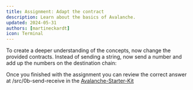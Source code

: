 ```yaml
---
title: Assignment: Adapt the contract
description: Learn about the basics of Avalanche.
updated: 2024-05-31
authors: [martineckardt]
icon: Terminal
---
```


To create a deeper understanding of the concepts, now change the provided contracts. Instead of sending a string, now send a number and add up the numbers on the destination chain:

Once you finished with the assignment you can review the correct answer at /src/0b-send-receive in the [Avalanche-Starter-Kit](https://github.com/ava-labs/avalanche-starter-kit)
